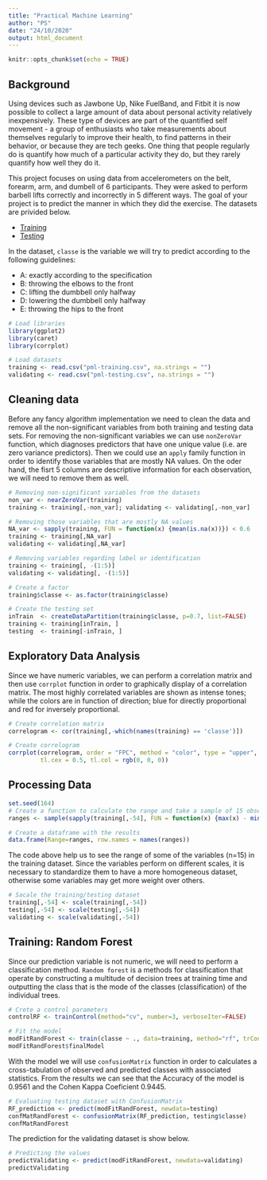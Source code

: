 ```yaml
---
title: "Practical Machine Learning"
author: "PS"
date: "24/10/2020"
output: html_document
---
```


```r
knitr::opts_chunk$set(echo = TRUE)
```

## Background
Using devices such as Jawbone Up, Nike FuelBand, and Fitbit it is now possible to collect a large amount of data about personal activity relatively inexpensively. These type of devices are part of the quantified self movement - a group of enthusiasts who take measurements about themselves regularly to improve their health, to find patterns in their behavior, or because they are tech geeks. One thing that people regularly do is quantify how much of a particular activity they do, but they rarely quantify how well they do it. 

This project focuses on using data from accelerometers on the belt, forearm, arm, and dumbell of 6 participants. They were asked to perform barbell lifts correctly and incorrectly in 5 different ways. The goal of your project is to predict the manner in which they did the exercise. The datasets are privided below. 


   + [Training](https://d396qusza40orc.cloudfront.net/predmachlearn/pml-training.csv)
   + [Testing](https://d396qusza40orc.cloudfront.net/predmachlearn/pml-testing.csv)

In the dataset, `classe` is the variable we will try to predict according to the following guidelines:

  + A: exactly according to the specification
  + B: throwing the elbows to the front
  + C: lifting the dumbbell only halfway
  + D: lowering the dumbbell only halfway
  + E: throwing the hips to the front

```r
# Load libraries
library(ggplot2)
library(caret)
library(corrplot)

# Load datasets
training <- read.csv("pml-training.csv", na.strings = "")
validating <- read.csv("pml-testing.csv", na.strings = "")
```
## Cleaning data

Before any fancy algorithm implementation we need to clean the data and remove all the non-significant variables from both training and testing data sets. For removing the non-significant variables we can use `nonZeroVar` function, which diagnoses predictors that have one unique value (i.e. are zero variance predictors). Then we could use an `apply` family function in order to identify those variables that are mostly NA values. On the oder hand, the fisrt 5 columns are descriptive information for each observation, we will need to remove them as well. 

```r
# Removing non-significant variables from the datasets
non_var <- nearZeroVar(training)
training <- training[,-non_var]; validating <- validating[,-non_var]

# Removing those variables that are mostly NA values
NA_var <- sapply(training, FUN = function(x) {mean(is.na(x))}) < 0.6
training <- training[,NA_var]
validating <- validating[,NA_var]

# Removing variables regarding label or identification
training <- training[, -(1:5)]
validating <- validating[, -(1:5)]

# Create a factor 
training$classe <- as.factor(training$classe)

# Create the testing set
inTrain  <- createDataPartition(training$classe, p=0.7, list=FALSE)
training <- training[inTrain, ]
testing  <- training[-inTrain, ]
```

## Exploratory Data Analysis 

Since we have numeric variables, we can perform a correlation matrix and then use `corrplot` function in order to graphically display of a correlation matrix. The most highly correlated variables are shown as intense tones; while the colors are in function of direction; blue for directly proportional and red for inversely proportional.

```r
# Create correlation matrix
correlogram <- cor(training[,-which(names(training) == 'classe')])

# Create correlogram
corrplot(correlogram, order = "FPC", method = "color", type = "upper", 
         tl.cex = 0.5, tl.col = rgb(0, 0, 0))
```

## Processing Data

```r
set.seed(164)
# Create a function to calculate the range and take a sample of 15 observations
ranges <- sample(sapply(training[,-54], FUN = function(x) {max(x) - min(x)} ), size=15, replace = FALSE)

# Create a dataframe with the results
data.frame(Range=ranges, row.names = names(ranges))
```

The code above help us to see the range of some of the variables (n=15) in the training dataset. Since the variables perform on different scales, it is necessary to standardize them to have a more homogeneous dataset, otherwise some variables may get more weight over others. 

```r
# Sacale the training/testing dataset
training[,-54] <- scale(training[,-54])
testing[,-54] <- scale(testing[,-54])
validating <- scale(validating[,-54])
```

## Training: Random Forest

Since our prediction variable is not numeric, we will need to perform a classification method. `Random forest` is a methods for classification that operate by constructing a multitude of decision trees at training time and outputting the class that is the mode of the classes (classification) of the individual trees.

```r
# Crete a control parameters
controlRF <- trainControl(method="cv", number=3, verboseIter=FALSE)

# Fit the model
modFitRandForest <- train(classe ~ ., data=training, method="rf", trControl=controlRF)
modFitRandForest$finalModel
```

With the model we will use `confusionMatrix` function in order to calculates a cross-tabulation of observed and predicted classes with associated statistics. From the results we can see that the Accuracy of the model is 0.9561 and the Cohen Kappa Coeficient 0.9445.

```r
# Evaluating testing dataset with ConfusionMatrix
RF_prediction <- predict(modFitRandForest, newdata=testing)
confMatRandForest <- confusionMatrix(RF_prediction, testing$classe)
confMatRandForest
```

The prediction for the validating dataset is show below. 

```r
# Predicting the values
predictValidating <- predict(modFitRandForest, newdata=validating)
predictValidating
```

